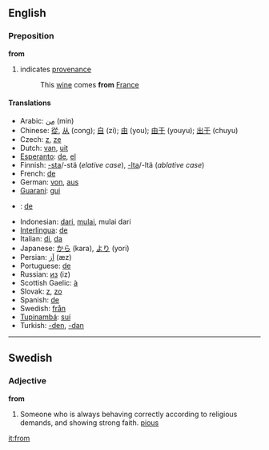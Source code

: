 ==English==
===Preposition===
'''from'''

#indicates [[provenance]]
#:This [[wine]] comes '''from''' [[France]]

====Translations====
*Arabic: [[من|مِن]] (min)
*Chinese: [[從]], [[从]] (cong); [[自]] (zi); [[由]] (you); [[由于]] (youyu); [[出于]] (chuyu) <!--the traditional of 于 is 於?-->
*Czech: [[z]], [[ze]]
*Dutch: [[van]], [[uit]]
*[[Esperanto]]: [[de]], [[el]]
*Finnish: [[-sta#Finnish|-sta]]/-stä (''elative case''), [[-lta#Finnish|-lta]]/-ltä (''ablative case'')
*French: [[de#French|de]]
*German: [[von]], [[aus]]
*[[Guaraní]]: [[gui]]
*{{io}}: [[de]]
*Indonesian: [[dari]], [[mulai]], mulai dari
*[[Interlingua]]: [[de#Interlingua|de]]
*Italian: [[di#Italian|di]], [[da#Italian|da]]
*Japanese: [[から]] (kara), [[より]] (yori)
*Persian: [[اَز]] (æz)
*Portuguese: [[de#Portuguese|de]]
*Russian: [[из]] (iz)
*Scottish Gaelic: [[à]]
*Slovak: [[z#Slovak|z]], [[zo#Slovak|zo]]
*Spanish: [[de#Spanish|de]]
*Swedish: [[från]]
*[[Tupinambá]]: [[suí]]
*Turkish: [[-den]], [[-dan]]

----

==Swedish==
===Adjective===
'''from''' 

#Someone who is always behaving correctly according to religious demands, and showing strong faith. [[pious]]

[[it:from]]